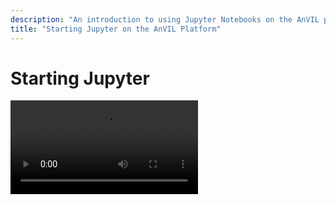 ```yaml
---
description: "An introduction to using Jupyter Notebooks on the AnVIL platform."
title: "Starting Jupyter on the AnVIL Platform"
---
```


# Starting Jupyter

<Video src="https://www.youtube.com/embed/T5xCxFHGpPE" />

## Objectives

The learning goals of this tutorial are to:

- Start compute for your Jupyter environment.
- Create a notebook to perform analysis.
- Stop compute to minimize expenses.

## Slides

The slides for this tutorial are located here: [Starting Jupyter](https://docs.google.com/presentation/d/1GYUP874Qd7K3S0Ls6iWY_M4jywpRb53qw0f78OBCFwk/edit#slide=id.p).
